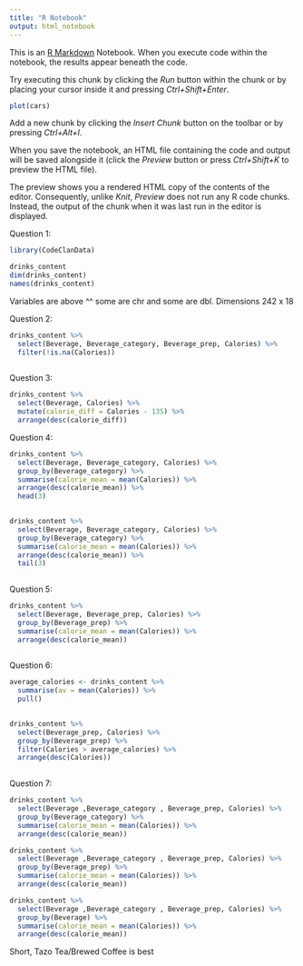 ```yaml
---
title: "R Notebook"
output: html_notebook
---
```


This is an [R Markdown](http://rmarkdown.rstudio.com) Notebook. When you execute code within the notebook, the results appear beneath the code. 

Try executing this chunk by clicking the *Run* button within the chunk or by placing your cursor inside it and pressing *Ctrl+Shift+Enter*. 

```r
plot(cars)
```

Add a new chunk by clicking the *Insert Chunk* button on the toolbar or by pressing *Ctrl+Alt+I*.

When you save the notebook, an HTML file containing the code and output will be saved alongside it (click the *Preview* button or press *Ctrl+Shift+K* to preview the HTML file).

The preview shows you a rendered HTML copy of the contents of the editor. Consequently, unlike *Knit*, *Preview* does not run any R code chunks. Instead, the output of the chunk when it was last run in the editor is displayed.


Question 1:

```r
library(CodeClanData)

drinks_content
dim(drinks_content)
names(drinks_content)
```

Variables are above ^^ some are chr and some are dbl. Dimensions 242 x 18

Question 2:

```r
drinks_content %>% 
  select(Beverage, Beverage_category, Beverage_prep, Calories) %>% 
  filter(!is.na(Calories))
  
```

Question 3:

```r
drinks_content %>% 
  select(Beverage, Calories) %>% 
  mutate(calorie_diff = Calories - 135) %>% 
  arrange(desc(calorie_diff))
```

Question 4:

```r
drinks_content %>% 
  select(Beverage, Beverage_category, Calories) %>%
  group_by(Beverage_category) %>% 
  summarise(calorie_mean = mean(Calories)) %>% 
  arrange(desc(calorie_mean)) %>% 
  head(3)
  
```


```r
drinks_content %>% 
  select(Beverage, Beverage_category, Calories) %>%
  group_by(Beverage_category) %>% 
  summarise(calorie_mean = mean(Calories)) %>% 
  arrange(desc(calorie_mean)) %>% 
  tail(3)
  
```

Question 5:

```r
drinks_content %>% 
  select(Beverage, Beverage_prep, Calories) %>%
  group_by(Beverage_prep) %>% 
  summarise(calorie_mean = mean(Calories)) %>% 
  arrange(desc(calorie_mean)) 
  
```


Question 6:

```r
average_calories <- drinks_content %>% 
  summarise(av = mean(Calories)) %>% 
  pull()
  

drinks_content %>% 
  select(Beverage_prep, Calories) %>%
  group_by(Beverage_prep) %>% 
  filter(Calories > average_calories) %>% 
  arrange(desc(Calories))
  
```

Question 7:

```r
drinks_content %>% 
  select(Beverage ,Beverage_category , Beverage_prep, Calories) %>%
  group_by(Beverage_category) %>% 
  summarise(calorie_mean = mean(Calories)) %>% 
  arrange(desc(calorie_mean))

drinks_content %>% 
  select(Beverage ,Beverage_category , Beverage_prep, Calories) %>%
  group_by(Beverage_prep) %>% 
  summarise(calorie_mean = mean(Calories)) %>% 
  arrange(desc(calorie_mean))

drinks_content %>% 
  select(Beverage ,Beverage_category , Beverage_prep, Calories) %>%
  group_by(Beverage) %>% 
  summarise(calorie_mean = mean(Calories)) %>% 
  arrange(desc(calorie_mean))
```

Short, Tazo Tea/Brewed Coffee is best